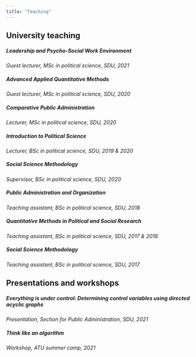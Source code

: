 ---
title: "Teaching"
---

## University teaching

##### Leadership and Psycho-Social Work Environment

*Guest lecturer, MSc in political science, SDU, 2021*

##### Advanced Applied Quantitative Methods

*Guest lecturer, MSc in political science, SDU, 2020*

##### Comparative Public Administration

*Lecturer, MSc in political science, SDU, 2020*

##### Introduction to Political Science

*Lecturer, BSc in political science, SDU, 2019 & 2020*

##### Social Science Methodology

*Supervisor, BSc in political science, SDU, 2020*

##### Public Administration and Organization

*Teaching assistant, BSc in political science, SDU, 2018*

##### Quantitative Methods in Political and Social Research

*Teaching assistant, BSc in political science, SDU, 2017 & 2018*

##### Social Science Methodology

*Teaching assistant, BSc in political science, SDU, 2017*

## Presentations and workshops

##### Everything is under control: Determining control variables using directed acyclic graphs

*Presentation, Section for Public Administration, SDU, 2021*

##### Think like an algorithm

*Workshop, ATU summer camp, 2021*
